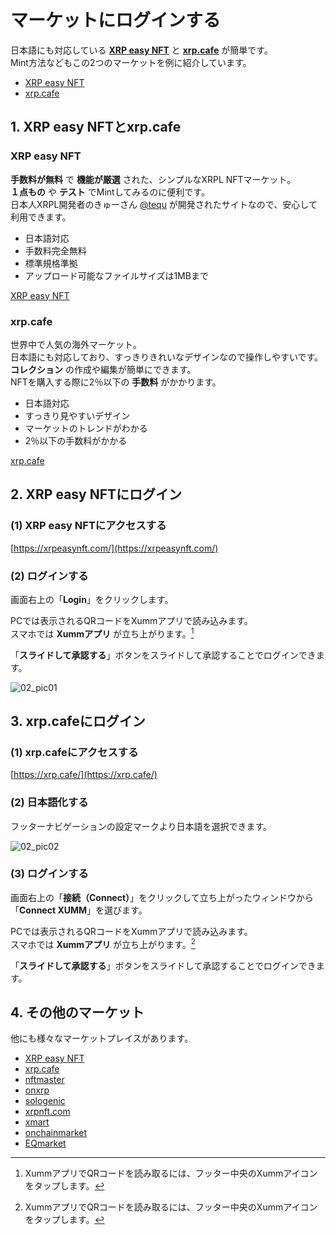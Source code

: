 # マーケットにログインする

日本語にも対応している **[XRP easy NFT](https://xrpeasynft.com/)** と **[xrp.cafe](https://xrp.cafe/)** が簡単です。  
Mint方法などもこの2つのマーケットを例に紹介しています。

- [XRP easy NFT](https://xrpeasynft.com/)
- [xrp.cafe](https://xrp.cafe/)


<a id="02_01"></a>
## 1. XRP easy NFTとxrp.cafe

### XRP easy NFT

**手数料が無料** で **機能が厳選** された、シンプルなXRPL NFTマーケット。  
**１点もの** や **テスト** でMintしてみるのに便利です。  
日本人XRPL開発者のきゅーさん [@tequ](https://twitter.com/_TeQu_) が開発されたサイトなので、安心して利用できます。

- 日本語対応
- 手数料完全無料
- 標準規格準拠
- アップロード可能なファイルサイズは1MBまで

[XRP easy NFT](https://xrpeasynft.com/)

### xrp.cafe

世界中で人気の海外マーケット。  
日本語にも対応しており、すっきりきれいなデザインなので操作しやすいです。  
**コレクション** の作成や編集が簡単にできます。  
NFTを購入する際に2％以下の **手数料** がかかります。

- 日本語対応
- すっきり見やすいデザイン
- マーケットのトレンドがわかる
- 2％以下の手数料がかかる

[xrp.cafe](https://xrp.cafe/)


<a id="02_02"></a>
## 2. XRP easy NFTにログイン

### (1) XRP easy NFTにアクセスする
[https://xrpeasynft.com/](https://xrpeasynft.com/)

### (2) ログインする

画面右上の「**Login**」をクリックします。

PCでは表示されるQRコードをXummアプリで読み込みます。  
スマホでは **Xummアプリ** が立ち上がります。[^1]

「**スライドして承認する**」ボタンをスライドして承認することでログインできます。

[^1]: XummアプリでQRコードを読み取るには、フッター中央のXummアイコンをタップします。

<img className="solo" src="/manual_pic/02_pic01.png" alt="02_pic01" />


<a id="02_03"></a>
## 3. xrp.cafeにログイン

### (1) xrp.cafeにアクセスする
[https://xrp.cafe/](https://xrp.cafe/)


### (2) 日本語化する

フッターナビゲーションの設定マークより日本語を選択できます。

<img className="" src="/manual_pic/02_pic02.png" alt="02_pic02" />

### (3) ログインする

画面右上の「**接続（Connect）**」をクリックして立ち上がったウィンドウから「**Connect XUMM**」を選びます。

PCでは表示されるQRコードをXummアプリで読み込みます。  
スマホでは **Xummアプリ** が立ち上がります。[^1]

「**スライドして承認する**」ボタンをスライドして承認することでログインできます。


<a id="02_04"></a>
## 4. その他のマーケット

他にも様々なマーケットプレイスがあります。

- [XRP easy NFT](https://xrpeasynft.com/)
- [xrp.cafe](https://xrp.cafe/)
- [nftmaster](https://nftmaster.com/)
- [onxrp](https://nft.onxrp.com/)
- [sologenic](https://sologenic.org/)
- [xrpnft.com](https://xrpnft.com/)
- [xmart](https://xmart.art/)
- [onchainmarket](https://onchainmarketplace.net/)
- [EQmarket](https://equilibrium-games.com/marketplace)
